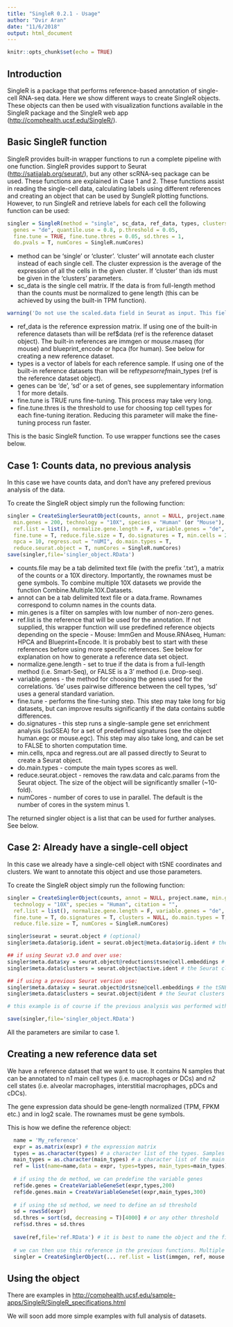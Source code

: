 ```yaml
---
title: "SingleR 0.2.1 - Usage"
author: "Dvir Aran"
date: "11/6/2018"
output: html_document
---
```


```r
knitr::opts_chunk$set(echo = TRUE)
```

## Introduction

SingleR is a package that performs reference-based annotation of single-cell RNA-seq data. Here we show different ways to create SingleR objects. These objects can then be used with visualization functions available in the SingleR package and the SingleR web app (<http://comphealth.ucsf.edu/SingleR/>). 


## Basic SingleR function

SingleR provides built-in wrapper functions to run a complete pipeline with one function. SingleR provides support to Seurat (<http://satijalab.org/seurat/>), but any other scRNA-seq package can be used. These functions are explained in Case 1 and 2. These functions assist in reading the single-cell data, calculating labels using different references and creating an object that can be used by SungleR plotting functions. However, to run SingleR and retrieve labels for each cell the following function can be used:

```r
singler = SingleR(method = "single", sc_data, ref_data, types, clusters = NULL,
  genes = "de", quantile.use = 0.8, p.threshold = 0.05,
  fine.tune = TRUE, fine.tune.thres = 0.05, sd.thres = 1,
  do.pvals = T, numCores = SingleR.numCores)
```

  - method can be 'single' or 'cluster'. 'cluster' will annotate each cluster instead of each single cell. The cluster expression is the average of the expression of all the cells in the given cluster. If 'cluster' than ids must be given in the 'clusters' parameters. 
  - sc_data is the single cell matrix. If the data is from full-length method than the counts must be normalized to gene length (this can be achieved by using the built-in TPM function).
```r
warning('Do not use the scaled.data field in Seurat as input. This field represents relative expression across cells, and is not appropriate as input for SingleR. The raw.data and data field are ok, but only if from a non full-length method.') 
```
  - ref_data is the reference expression matrix. If using one of the built-in reference datasets than will be ref$data (ref is the reference dataset object). The built-in references are immgen or mouse.rnaseq (for mouse) and blueprint_encode or hpca (for human). See below for creating a new reference dataset. 
  - types is a vector of labels for each reference sample. If using one of the built-in reference datasets than will be ref$types or ref$main_types (ref is the reference dataset object).
  - genes can be 'de', 'sd' or a set of genes, see supplementary information 1 for more details.
  - fine.tune is TRUE runs fine-tuning. This process may take very long.
  - fine.tune.thres is the threshold to use for choosing top cell types for each fine-tuning iteration. Reducing this parameter will make the fine-tuning process run faster.
  
This is the basic SingleR function. To use wrapper functions see the cases below.

## Case 1: Counts data, no previous analysis

In this case we have counts data, and don't have any prefered previous analysis of the data.

To create the SingleR object simply run the following function:

```r
singler = CreateSinglerSeuratObject(counts, annot = NULL, project.name,
  min.genes = 200, technology = "10X", species = "Human" (or "Mouse"), citation = "",
  ref.list = list(), normalize.gene.length = F, variable.genes = "de",
  fine.tune = T, reduce.file.size = T, do.signatures = T, min.cells = 2,
  npca = 10, regress.out = "nUMI", do.main.types = T,
  reduce.seurat.object = T, numCores = SingleR.numCores)
save(singler,file='singler_object.RData')
```

  - counts.file may be a tab delimited text file (with the prefix '.txt'), a matrix of the counts or a 10X directory. Importantly, the rownames must be gene symbols. To combine multiple 10X datasets we provide the function Combine.Multiple.10X.Datasets.
  - annot can be a tab delimited text file or a data.frame. Rownames correspond to column names in the counts data.
  - min.genes is a filter on samples with low number of non-zero genes.
  - ref.list is the reference that will be used for the annotation. If not supplied, this wrapper function will use  predefined reference objects depending on the specie - Mouse: ImmGen and Mouse.RNAseq, Human: HPCA and Blueprint+Encode. It is probably best to start with these references before using more specific references. See below for explanation on how to generate a reference data set object.
  - normalize.gene.length - set to true if the data is from a full-length method (i.e. Smart-Seq), or FALSE is a 3' method (i.e. Drop-seq).
  - variable.genes - the method for choosing the genes used for the correlations. 'de' uses pairwise difference between the cell types, 'sd' uses a general standard variation.
  - fine.tune - performs the fine-tuning step. This step may take long for big datasets, but can improve results significantly if the data contains subtle differences.
  - do.signatures - this step runs a single-sample gene set enrichment analysis (ssGSEA) for a set of predefined signatures (see the object human.egc or mouse.egc). This step may also take long, and can be set to FALSE to shorten computation time.
  - min.cells, npca and regress.out are all passed directly to Seurat to create a Seurat object.
  - do.main.types - compute the main types scores as well.
  - reduce.seurat.object - removes the raw.data and calc.params from the Seurat object. The size of the object will be significantly smaller (~10-fold).
  - numCores - number of cores to use in parallel. The default is the number of cores in the system minus 1. 
  
The returned singler object is a list that can be used for further analyses. See below.
  
## Case 2: Already have a single-cell object

In this case we already have a single-cell object with tSNE coordinates and clusters. We want to annotate this object and use those parameters.

To create the SingleR object simply run the following function:

```r
singler = CreateSinglerObject(counts, annot = NULL, project.name, min.genes = 0,
  technology = "10X", species = "Human", citation = "",
  ref.list = list(), normalize.gene.length = F, variable.genes = "de",
  fine.tune = T, do.signatures = T, clusters = NULL, do.main.types = T, 
  reduce.file.size = T, numCores = SingleR.numCores)

singler$seurat = seurat.object # (optional)
singler$meta.data$orig.ident = seurat.object@meta.data$orig.ident # the original identities, if not supplied in 'annot'

## if using Seurat v3.0 and over use:
singler$meta.data$xy = seurat.object@reductions$tsne@cell.embeddings # the tSNE coordinates
singler$meta.data$clusters = seurat.object@active.ident # the Seurat clusters (if 'clusters' not provided)

## if using a previous Seurat version use:
singler$meta.data$xy = seurat.object@dr$tsne@cell.embeddings # the tSNE coordinates
singler$meta.data$clusters = seurat.object@ident # the Seurat clusters (if 'clusters' not provided)

# this example is of course if the previous analysis was performed with Seurat, but any other previous coordinates and clusters can be used.

save(singler,file='singler_object.RData')
```  

All the parameters are similar to case 1.

## Creating a new reference data set

We have a reference dataset that we want to use. It contains N samples that can be annotated to n*1* main cell types (i.e. macrophages or DCs) and n*2* cell states (i.e. alveolar macrophages, interstitial macrophages, pDCs and cDCs). 

The gene expression data should be gene-length normalized (TPM, FPKM etc.) and in log2 scale. The rownames must be gene symbols.

This is how we define the reference object:

```r
  name = 'My_reference'
  expr = as.matrix(expr) # the expression matrix
  types = as.character(types) # a character list of the types. Samples from the same type should have the same name.
  main_types = as.character(main_types) # a character list of the main types. 
  ref = list(name=name,data = expr, types=types, main_types=main_types)
  
  # if using the de method, we can predefine the variable genes
  ref$de.genes = CreateVariableGeneSet(expr,types,200)
  ref$de.genes.main = CreateVariableGeneSet(expr,main_types,300)
  
  # if using the sd method, we need to define an sd threshold
  sd = rowsSd(expr)
  sd.thres = sort(sd, decreasing = T)[4000] # or any other threshold
  ref$sd.thres = sd.thres
  
  save(ref,file='ref.RData') # it is best to name the object and the file with the same name.
  
  # we can then use this reference in the previous functions. Multiple references can used.
  singler = CreateSinglerObject(... ref.list = list(immgen, ref, mouse.rnaseq)
```

## Using the object

There are examples in <http://comphealth.ucsf.edu/sample-apps/SingleR/SingleR_specifications.html>

We will soon add more simple examples with full analysis of datasets.

